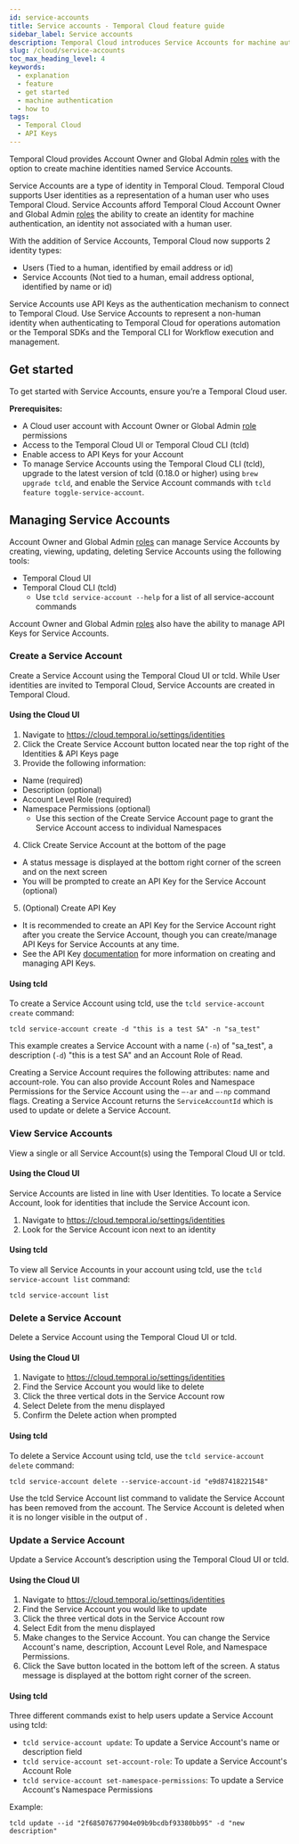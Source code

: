 ```yaml
---
id: service-accounts
title: Service accounts - Temporal Cloud feature guide
sidebar_label: Service accounts
description: Temporal Cloud introduces Service Accounts for machine authentication, enabling non-human identities to interact with Temporal Cloud. Manage Service Accounts via Cloud UI or CLI for secure, automated operations.
slug: /cloud/service-accounts
toc_max_heading_level: 4
keywords:
  - explanation
  - feature
  - get started
  - machine authentication
  - how to
tags:
  - Temporal Cloud
  - API Keys
---
```


Temporal Cloud provides Account Owner and Global Admin [roles](/cloud/users#account-level-roles) with the option to create machine identities named Service Accounts.

Service Accounts are a type of identity in Temporal Cloud. 
Temporal Cloud supports User identities as a representation of a human user who uses Temporal Cloud.
Service Accounts afford Temporal Cloud Account Owner and Global Admin [roles](/cloud/users#account-level-roles) the ability to create an identity for machine authentication, an identity not associated with a human user.

With the addition of Service Accounts, Temporal Cloud now supports 2 identity types:

- Users (Tied to a human, identified by email address or id)
- Service Accounts (Not tied to a human, email address optional, identified by name or id)

Service Accounts use API Keys as the authentication mechanism to connect to Temporal Cloud.
Use Service Accounts to represent a non-human identity when authenticating to Temporal Cloud for operations automation or the Temporal SDKs and the Temporal CLI for Workflow execution and management.

## Get started

To get started with Service Accounts, ensure youʼre a Temporal Cloud user.

**Prerequisites:**

- A Cloud user account with Account Owner or Global Admin [role](/cloud/users#account-level-roles) permissions
- Access to the Temporal Cloud UI or Temporal Cloud CLI (tcld)
- Enable access to API Keys for your Account
- To manage Service Accounts using the Temporal Cloud CLI (tcld), upgrade to the latest version of tcld (0.18.0 or higher) using `brew upgrade tcld`, and enable the Service Account commands with `tcld feature toggle-service-account`.

## Managing Service Accounts

Account Owner and Global Admin [roles](/cloud/users#account-level-roles) can manage Service Accounts by creating, viewing, updating, deleting Service Accounts using the following tools:

- Temporal Cloud UI
- Temporal Cloud CLI (tcld)
  - Use `tcld service-account --help` for a list of all service-account commands

Account Owner and Global Admin [roles](/cloud/users#account-level-roles) also have the ability to manage API Keys for Service Accounts.

### Create a Service Account

Create a Service Account using the Temporal Cloud UI or tcld.
While User identities are invited to Temporal Cloud, Service Accounts are created in Temporal Cloud.

#### Using the Cloud UI

1. Navigate to https://cloud.temporal.io/settings/identities
2. Click the Create Service Account button located near the top right of the Identities & API Keys page
3. Provide the following information:

- Name (required)
- Description (optional)
- Account Level Role (required)
- Namespace Permissions (optional)
  - Use this section of the Create Service Account page to grant the Service Account access to individual Namespaces

4. Click Create Service Account at the bottom of the page

- A status message is displayed at the bottom right corner of the screen and on the next screen
- You will be prompted to create an API Key for the Service Account (optional)

5. (Optional) Create API Key

- It is recommended to create an API Key for the Service Account right after you create the Service Account, though you can create/manage API Keys for Service Accounts at any time.
- See the API Key [documentation](/cloud/api-keys) for more information on creating and managing API Keys.

#### Using tcld

To create a Service Account using tcld, use the `tcld service-account create` command:

```
tcld service-account create -d "this is a test SA" -n "sa_test"
```

This example creates a Service Account with a name (`-n`) of "sa_test", a description (`-d`) "this is a test SA" and an Account Role of Read.

Creating a Service Account requires the following attributes: name and account-role.
You can also provide Account Roles and Namespace Permissions for the Service Account using the `—-ar` and `—-np` command flags.
Creating a Service Account returns the `ServiceAccountId` which is used to update or delete a Service Account.

### View Service Accounts

View a single or all Service Account(s) using the Temporal Cloud UI or tcld.

#### Using the Cloud UI

Service Accounts are listed in line with User Identities.
To locate a Service Account, look for identities that include the Service Account icon.

1. Navigate to https://cloud.temporal.io/settings/identities
2. Look for the Service Account icon next to an identity

#### Using tcld

To view all Service Accounts in your account using tcld, use the `tcld service-account list` command:

```
tcld service-account list
```

### Delete a Service Account

Delete a Service Account using the Temporal Cloud UI or tcld.

#### Using the Cloud UI

1. Navigate to https://cloud.temporal.io/settings/identities
2. Find the Service Account you would like to delete
3. Click the three vertical dots in the Service Account row
4. Select Delete from the menu displayed
5. Confirm the Delete action when prompted

#### Using tcld

To delete a Service Account using tcld, use the `tcld service-account delete` command:

```
tcld service-account delete --service-account-id "e9d87418221548"
```

Use the tcld Service Account list command to validate the Service Account has been removed from the account.
The Service Account is deleted when it is no longer visible in the output of .

### Update a Service Account

Update a Service Accountʼs description using the Temporal Cloud UI or tcld.

#### Using the Cloud UI

1. Navigate to https://cloud.temporal.io/settings/identities
2. Find the Service Account you would like to update
3. Click the three vertical dots in the Service Account row
4. Select Edit from the menu displayed
5. Make changes to the Service Account.
   You can change the Service Account's name, description, Account Level Role, and Namespace Permissions.
6. Click the Save button located in the bottom left of the screen.
   A status message is displayed at the bottom right corner of the screen.

#### Using tcld

Three different commands exist to help users update a Service Account using tcld:

- `tcld service-account update`: To update a Service Account's name or description field
- `tcld service-account set-account-role`: To update a Service Account's Account Role
- `tcld service-account set-namespace-permissions`: To update a Service Account's Namespace Permissions

Example:

```
tcld update --id "2f68507677904e09b9bcdbf93380bb95" -d "new description"
```
